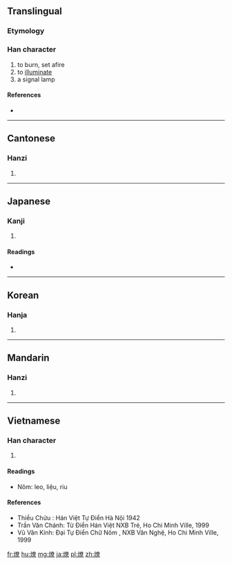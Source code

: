 ==Translingual==

===Etymology===
{{Han compound|火|尞|c1=s|c2=p|t1=fire|ls=psc}}

===Han character===
{{Han char|rn=86|rad=火|as=12|sn=16|four=94896|canj=FKCF}}

# to burn, set afire
# to [[illuminate]]
# a signal lamp

====References====
* {{Han ref|kx=0683.020|dkj=19414|dj=1095.040|hdz=32233.030|uh=71CE|ud=29134|bh=BF52|bd=48978}}

----

==Cantonese==

===Hanzi===
{{yue-hanzi|jyut=|y=liu4}}

# {{defn|lang=yue|sort=火12}}

----

==Japanese==

===Kanji===
{{ja-kanji|grade=|rs=火12}}

# {{defn|lang=ja|sort=火12}}

====Readings====
* {{ja-readings|on=[[りょう]] (ryō)|kun=[[かがりび]] (kagaribi)}}

----

==Korean==

===Hanja===
{{ko-hanja|hangeul=[[료]]>[[요]]|eumhun=|rv=ryo>yo|mr=ryo>yo|y=lyo>yo}}

# {{defn|lang=ko|sort=火12}}

----

==Mandarin==

===Hanzi===
{{cmn-hanzi|pin=[[liào]] ([[liao4]])|wg=liao<sup>4</sup>}}

# {{defn|lang=cmn|sort=火12}}

----

==Vietnamese==

===Han character===
{{vi-hantu|liệu|rs=火12}}

# {{defn|lang=vi|sort=火12}}

====Readings====
* Nôm: leo, liệu, riu

====References====
* Thiều Chửu : Hán Việt Tự Điển Hà Nội 1942
* Trần Văn Chánh: Từ Điển Hán Việt NXB Trẻ, Ho Chi Minh Ville, 1999
* Vũ Văn Kính: Đại Tự Điển Chữ Nôm , NXB Văn Nghệ, Ho Chi Minh Ville, 1999

[[fr:燎]]
[[hu:燎]]
[[mg:燎]]
[[ja:燎]]
[[pl:燎]]
[[zh:燎]]